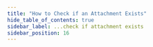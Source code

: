 ```yaml
---
title: "How to Check if an Attachment Exists"
hide_table_of_contents: true
sidebar_label: ...check if attachment exists
sidebar_position: 16
---
```





<LanguageSwitcher supportedLanguages={supportedLanguages} />

<LanguageContent language="csharp">
   <CheckIfAttachmentExistsCsharp />
</LanguageContent>

<LanguageContent language="java">
   <CheckIfAttachmentExistsJava />
</LanguageContent>

<LanguageContent language="python">
   <CheckIfAttachmentExistsPython />
</LanguageContent>

<LanguageContent language="php">
   <CheckIfAttachmentExistsPhp />
</LanguageContent>

<LanguageContent language="nodejs">
   <CheckIfAttachmentExistsNodejs />
</LanguageContent>


<!---
### Session
- [What is a Session and How Does it Work](../../../client-api/session/what-is-a-session-and-how-does-it-work)
- [Loading Entities](../../../client-api/session/loading-entities)
- [How to Check if Entity has Changed](../../../client-api/session/how-to/check-if-entity-has-changed)
- [How to Check if There are Any Changes on a Session](../../../client-api/session/how-to/check-if-there-are-any-changes-on-a-session)
- [Evict Entity From a Session](../../../client-api/session/how-to/evict-entity-from-a-session)
- [Refresh Entity](../../../client-api/session/how-to/refresh-entity)


-->